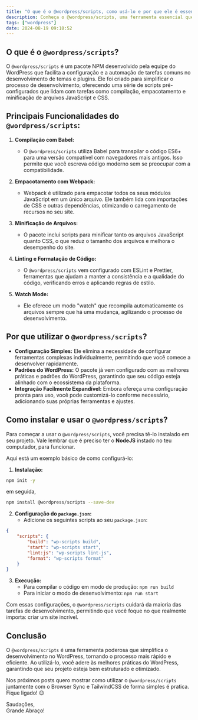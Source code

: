 ```yaml
---
title: "O que é o @wordpress/scripts, como usá-lo e por que ele é essencial para seu desenvolvimento"
description: Conheça o @wordpress/scripts, uma ferramenta essencial que simplifica o desenvolvimento no WordPress. Descubra como utilizá-lo e por que ele é indispensável para otimizar e acelerar seus projetos de temas e plugins.
tags: ["wordpress"]
date: 2024-08-19 09:10:52
---
```


## O que é o `@wordpress/scripts`?
O `@wordpress/scripts` é um pacote NPM desenvolvido pela equipe do WordPress que facilita a configuração e a automação de tarefas comuns no desenvolvimento de temas e plugins. Ele foi criado para simplificar o processo de desenvolvimento, oferecendo uma série de scripts pré-configurados que lidam com tarefas como compilação, empacotamento e minificação de arquivos JavaScript e CSS.

## Principais Funcionalidades do `@wordpress/scripts`:

1. **Compilação com Babel:**
   - O `@wordpress/scripts` utiliza Babel para transpilar o código ES6+ para uma versão compatível com navegadores mais antigos. Isso permite que você escreva código moderno sem se preocupar com a compatibilidade.

2. **Empacotamento com Webpack:**
   - Webpack é utilizado para empacotar todos os seus módulos JavaScript em um único arquivo. Ele também lida com importações de CSS e outras dependências, otimizando o carregamento de recursos no seu site.

3. **Minificação de Arquivos:**
   - O pacote inclui scripts para minificar tanto os arquivos JavaScript quanto CSS, o que reduz o tamanho dos arquivos e melhora o desempenho do site.

4. **Linting e Formatação de Código:**
   - O `@wordpress/scripts` vem configurado com ESLint e Prettier, ferramentas que ajudam a manter a consistência e a qualidade do código, verificando erros e aplicando regras de estilo.

5. **Watch Mode:**
   - Ele oferece um modo "watch" que recompila automaticamente os arquivos sempre que há uma mudança, agilizando o processo de desenvolvimento.

## Por que utilizar o `@wordpress/scripts`?

- **Configuração Simples:** Ele elimina a necessidade de configurar ferramentas complexas individualmente, permitindo que você comece a desenvolver rapidamente.
- **Padrões do WordPress:** O pacote já vem configurado com as melhores práticas e padrões do WordPress, garantindo que seu código esteja alinhado com o ecossistema da plataforma.
- **Integração Facilmente Expandível:** Embora ofereça uma configuração pronta para uso, você pode customizá-lo conforme necessário, adicionando suas próprias ferramentas e ajustes.

## Como instalar e usar o `@wordpress/scripts`?

Para começar a usar o `@wordpress/scripts`, você precisa tê-lo instalado em seu projeto. Vale lembrar que é preciso ter o **NodeJS** instado no teu computador, para funcionar.  

Aqui está um exemplo básico de como configurá-lo:

1. **Instalação:**
```bash
npm init -y
```
em seguida,

```bash
npm install @wordpress/scripts --save-dev
```

2. **Configuração do `package.json`:**  
    - Adicione os seguintes scripts ao seu `package.json`:
```json
{
    "scripts": {
        "build": "wp-scripts build",
        "start": "wp-scripts start",
        "lint:js": "wp-scripts lint-js",
        "format": "wp-scripts format"
    }
}
```
3. **Execução:**
   - Para compilar o código em modo de produção: `npm run build`
   - Para iniciar o modo de desenvolvimento: `npm run start`

Com essas configurações, o `@wordpress/scripts` cuidará da maioria das tarefas de desenvolvimento, permitindo que você foque no que realmente importa: criar um site incrível.


## Conclusão
O `@wordpress/scripts` é uma ferramenta poderosa que simplifica o desenvolvimento no WordPress, tornando o processo mais rápido e eficiente. Ao utilizá-lo, você adere às melhores práticas do WordPress, garantindo que seu projeto esteja bem estruturado e otimizado.

Nos próximos posts quero mostrar como utilizar o `@wordpress/scripts` juntamente com o Browser Sync e TailwindCSS de forma simples é pratica. Fique ligado! 😉

Saudações,  
Grande Abraço!